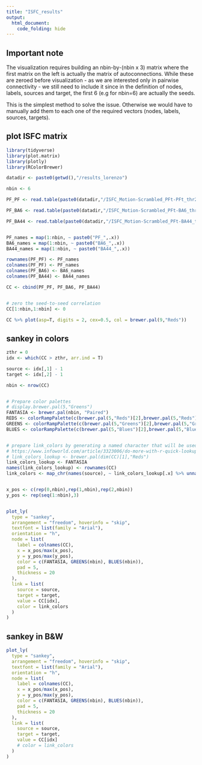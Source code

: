 ```yaml
---
title: "ISFC_results"
output:
  html_document:
    code_folding: hide
---
```


## Important note
The visualization requires building an nbin-by-(nbin x 3) matrix where the first
matrix on the left is actually the matrix of autoconnections. While these are 
zeroed before visualization - as we are interested only in pairwise connectivity -
we still need to include it since in the definition of nodes, labels, sources 
and target, the first 6 (e.g for nbin=6) are actually the seeds.

This is the simplest method to solve the issue. Otherwise we would have to manually
add them to each one of the required vectors (nodes, labels, sources, targets).


## plot ISFC matrix
```r

library(tidyverse)
library(plot.matrix)
library(plotly)
library(RColorBrewer)

datadir <- paste0(getwd(),"/results_lorenzo")

nbin <- 6

PF_PF <- read.table(paste0(datadir,"/ISFC_Motion-Scrambled_PFt-PFt_thr200_bin6.txt"), header = F, sep=" ") %>% as.matrix()

PF_BA6 <- read.table(paste0(datadir,"/ISFC_Motion-Scrambled_PFt-BA6_thr200_bin6.txt"), header = F, sep=" ") %>% as.matrix()

PF_BA44 <- read.table(paste0(datadir,"/ISFC_Motion-Scrambled_PFt-BA44_thr200_bin6.txt"), header = F, sep=" ") %>% as.matrix()


PF_names = map(1:nbin, ~ paste0("PF_",.x))
BA6_names = map(1:nbin, ~ paste0("BA6_",.x))
BA44_names = map(1:nbin, ~ paste0("BA44_",.x))

rownames(PF_PF) <- PF_names
colnames(PF_PF) <- PF_names
colnames(PF_BA6) <- BA6_names
colnames(PF_BA44) <- BA44_names

CC <- cbind(PF_PF, PF_BA6, PF_BA44)


# zero the seed-to-seed correlation
CC[1:nbin,1:nbin] <- 0

CC %>% plot(asp=T, digits = 2, cex=0.5, col = brewer.pal(9,"Reds"))


```



## sankey in colors
```r


zthr = 0
idx <- which(CC > zthr, arr.ind = T)

source <- idx[,1] - 1
target <- idx[,2] - 1

nbin <- nrow(CC)


# Prepare color palettes
# display.brewer.pal(5,"Greens")
FANTASIA <- brewer.pal(nbin, "Paired")
REDS <- colorRampPalette(c(brewer.pal(5,"Reds")[2],brewer.pal(5,"Reds")[5]))
GREENS <- colorRampPalette(c(brewer.pal(5,"Greens")[2],brewer.pal(5,"Greens")[5]))
BLUES <- colorRampPalette(c(brewer.pal(5,"Blues")[2],brewer.pal(5,"Blues")[5]))


# prepare link_colors by generating a named character that will be used as a lookup
# https://www.infoworld.com/article/3323006/do-more-with-r-quick-lookup-tables-using-named-vectors.html
# link_colors_lookup <- brewer.pal(dim(CC)[1],"Reds")
link_colors_lookup <- FANTASIA
names(link_colors_lookup) <- rownames(CC)
link_colors <- map_chr(names(source), ~ link_colors_lookup[.x] %>% unname() %>% toRGB(alpha = 0.3))


x_pos <- c(rep(0,nbin),rep(1,nbin),rep(2,nbin))
y_pos <- rep(seq(1:nbin),3)


plot_ly(
  type = "sankey",
  arrangement = "freedom", hoverinfo = "skip", 
  textfont = list(family = "Arial"),
  orientation = "h",
  node = list(
    label = colnames(CC),
    x = x_pos/max(x_pos),
    y = y_pos/max(y_pos),
    color = c(FANTASIA, GREENS(nbin), BLUES(nbin)),
    pad = 5,
    thickness = 20
  ),
  link = list(
    source = source,
    target = target,
    value = CC[idx],
    color = link_colors
  )
)

```


## sankey in B&W
```r
plot_ly(
  type = "sankey",
  arrangement = "freedom", hoverinfo = "skip", 
  textfont = list(family = "Arial"),
  orientation = "h",
  node = list(
    label = colnames(CC),
    x = x_pos/max(x_pos),
    y = y_pos/max(y_pos),
    color = c(FANTASIA, GREENS(nbin), BLUES(nbin)),
    pad = 5,
    thickness = 20
  ),
  link = list(
    source = source,
    target = target,
    value = CC[idx]
    # color = link_colors
  )
)
```


